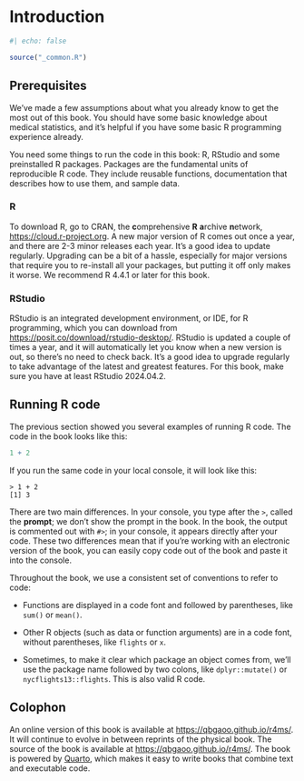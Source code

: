 # Introduction

```r
#| echo: false

source("_common.R")
```

## **Prerequisites**

We’ve made a few assumptions about what you already know to get the most out of this book. You should have some basic knowledge about medical statistics, and it’s helpful if you have some basic R programming experience already.

You need some things to run the code in this book: R, RStudio and some preinstalled R packages. Packages are the fundamental units of reproducible R code. They include reusable functions, documentation that describes how to use them, and sample data.

### **R**

To download R, go to CRAN, the **c**omprehensive **R** **a**rchive **n**etwork, [https://cloud.r-project.org](#0). A new major version of R comes out once a year, and there are 2-3 minor releases each year. It’s a good idea to update regularly. Upgrading can be a bit of a hassle, especially for major versions that require you to re-install all your packages, but putting it off only makes it worse. We recommend R 4.4.1 or later for this book.

### **RStudio**

RStudio is an integrated development environment, or IDE, for R programming, which you can download from [https://posit.co/download/rstudio-desktop/](#0). RStudio is updated a couple of times a year, and it will automatically let you know when a new version is out, so there’s no need to check back. It’s a good idea to upgrade regularly to take advantage of the latest and greatest features. For this book, make sure you have at least RStudio 2024.04.2.

## **Running R code**

The previous section showed you several examples of running R code. The code in the book looks like this:

```r
1 + 2
```

If you run the same code in your local console, it will look like this:

``` {style="background-color: light gray"}
> 1 + 2
[1] 3
```

There are two main differences. In your console, you type after the `>`, called the **prompt**; we don’t show the prompt in the book. In the book, the output is commented out with `#>`; in your console, it appears directly after your code. These two differences mean that if you’re working with an electronic version of the book, you can easily copy code out of the book and paste it into the console.

Throughout the book, we use a consistent set of conventions to refer to code:

-   Functions are displayed in a code font and followed by parentheses, like `sum()` or `mean()`.

-   Other R objects (such as data or function arguments) are in a code font, without parentheses, like `flights` or `x`.

-   Sometimes, to make it clear which package an object comes from, we’ll use the package name followed by two colons, like `dplyr::mutate()` or `nycflights13::flights`. This is also valid R code.

## **Colophon**

An online version of this book is available at [https://qbgaoo.github.io/r4ms/](#0). It will continue to evolve in between reprints of the physical book. The source of the book is available at <https://qbgaoo.github.io/r4ms/>. The book is powered by [Quarto](#0), which makes it easy to write books that combine text and executable code.
